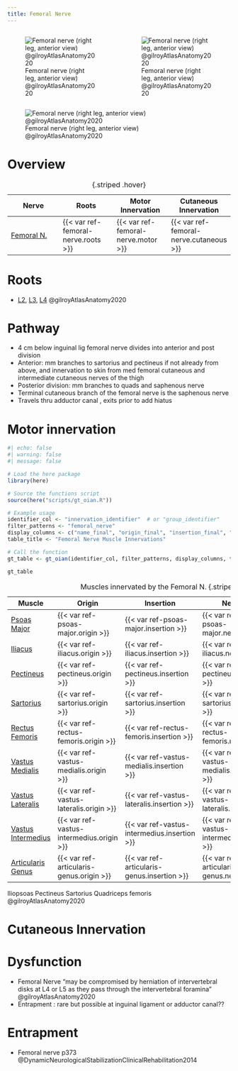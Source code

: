 ```yaml
---
title: Femoral Nerve
---
```





::: {.columns}

::: {.column}
![Femoral nerve (right leg, anterior view) @gilroyAtlasAnatomy2020](/The Archive/Anatomy/Nerves/Lumbosacral Plexus/Lumbar plexus/images/gilroyatlas fig34.16 Femoral nerve right side anterior view.png)
:::
::: {.column}
![Femoral nerve (right leg, anterior view) @gilroyAtlasAnatomy2020](/The Archive/Anatomy/Nerves/Lumbosacral Plexus/Lumbar plexus/images/gilroyatlas fig34.16 Femoral nerve right side anterior view.png)
:::

:::



![Femoral nerve (right leg, anterior view) @gilroyAtlasAnatomy2020](/The Archive/Anatomy/Nerves/Lumbosacral Plexus/Lumbar plexus/images/gilroyatlas fig34.16 Femoral nerve right side anterior view.png)

# Overview

| Nerve | Roots | Motor Innervation | Cutaneous Innervation |
|-|-|-|-|
| [Femoral N.]({{< var ref-femoral-nerve.path >}}) | {{< var ref-femoral-nerve.roots >}} | {{< var ref-femoral-nerve.motor >}} | {{< var ref-femoral-nerve.cutaneous >}} |
: {.striped .hover}


# Roots

- [L2]({{< var ref-nerve-root.l2 >}}), [L3]({{< var ref-nerve-root.l3 >}}), [L4]({{< var ref-nerve-root.l4 >}}) @gilroyAtlasAnatomy2020

# Pathway

- 4 cm below inguinal lig femoral nerve divides into anterior and post division
- Anterior: mm branches to sartorius and pectineus if not already from above, and innervation to skin from med femoral cutaneous and intermediate cutaneous nerves of the thigh
- Posterior division: mm branches to quads and saphenous nerve
- Terminal cutaneous branch of the femoral nerve is the saphenous nerve
- Travels thru adductor canal , exits prior to add hiatus


# Motor innervation

```r
#| echo: false
#| warning: false
#| message: false

# Load the here package
library(here)

# Source the functions script
source(here("scripts/gt_oian.R"))

# Example usage
identifier_col <- "innervation_identifier"  # or "group_identifier"
filter_patterns <- "femoral_nerve"
display_columns <- c("name_final", "origin_final", "insertion_final", "innervation_final", "action_final")
table_title <- "Femoral Nerve Muscle Innervations"

# Call the function
gt_table <- gt_oian(identifier_col, filter_patterns, display_columns, table_title)

gt_table
```

| Muscle  | Origin | Insertion | Nerve | Action |
|------|--------|-------|----------|--------|
| [Psoas Major]({{< var ref-psoas-major.path >}}) | {{< var ref-psoas-major.origin >}} | {{< var ref-psoas-major.insertion >}} | {{< var ref-psoas-major.nerve >}} | {{< var ref-psoas-major.action >}} |
| [Iliacus]({{< var ref-iliacus.path >}}) | {{< var ref-iliacus.origin >}} | {{< var ref-iliacus.insertion >}} | {{< var ref-iliacus.nerve >}} | {{< var ref-iliacus.action >}} |
| [Pectineus]({{< var ref-pectineus.path >}}) | {{< var ref-pectineus.origin >}} | {{< var ref-pectineus.insertion >}} | {{< var ref-pectineus.nerve >}} | {{< var ref-pectineus.action >}} |
| [Sartorius]({{< var ref-sartorius.path >}}) | {{< var ref-sartorius.origin >}} | {{< var ref-sartorius.insertion >}} | {{< var ref-sartorius.nerve >}} | {{< var ref-sartorius.action >}} |
| [Rectus Femoris]({{< var ref-rectus-femoris.path >}}) | {{< var ref-rectus-femoris.origin >}} | {{< var ref-rectus-femoris.insertion >}} | {{< var ref-rectus-femoris.nerve >}} | {{< var ref-rectus-femoris.action >}} |
| [Vastus Medialis]({{< var ref-vastus-medialis.path >}}) | {{< var ref-vastus-medialis.origin >}} | {{< var ref-vastus-medialis.insertion >}} | {{< var ref-vastus-medialis.nerve >}} | {{< var ref-vastus-medialis.action >}} |
| [Vastus Lateralis]({{< var ref-vastus-lateralis.path >}}) | {{< var ref-vastus-lateralis.origin >}} | {{< var ref-vastus-lateralis.insertion >}} | {{< var ref-vastus-lateralis.nerve >}} | {{< var ref-vastus-lateralis.action >}} |
| [Vastus Intermedius]({{< var ref-vastus-intermedius.path >}}) | {{< var ref-vastus-intermedius.origin >}} | {{< var ref-vastus-intermedius.insertion >}} | {{< var ref-vastus-intermedius.nerve >}} | {{< var ref-vastus-intermedius.action >}} |
| [Articularis Genus]({{< var ref-articularis-genus.path >}}) | {{< var ref-articularis-genus.origin >}} | {{< var ref-articularis-genus.insertion >}} | {{< var ref-articularis-genus.nerve >}} | {{< var ref-articularis-genus.action >}} |
: Muscles innervated by the Femoral N. {.striped .hover}

Iliopsoas Pectineus Sartorius Quadriceps femoris @gilroyAtlasAnatomy2020 

# Cutaneous Innervation

# Dysfunction

- Femoral Nerve "may be compromised by herniation of intervertebral disks at L4 or L5 as they pass through the intervertebral foramina" @gilroyAtlasAnatomy2020 
- Entrapment : rare but possible at inguinal ligament or adductor canal??


# Entrapment {#entrapment}

::: {.callout title="Reading list"}

- Femoral nerve p373 @DynamicNeurologicalStabilizationClinicalRehabilitation2014

:::